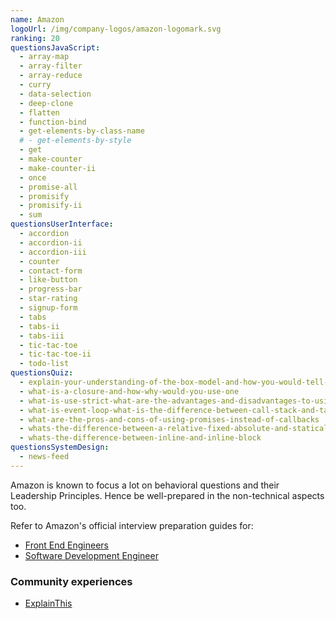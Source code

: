 ```yaml
---
name: Amazon
logoUrl: /img/company-logos/amazon-logomark.svg
ranking: 20
questionsJavaScript:
  - array-map
  - array-filter
  - array-reduce
  - curry
  - data-selection
  - deep-clone
  - flatten
  - function-bind
  - get-elements-by-class-name
  # - get-elements-by-style
  - get
  - make-counter
  - make-counter-ii
  - once
  - promise-all
  - promisify
  - promisify-ii
  - sum
questionsUserInterface:
  - accordion
  - accordion-ii
  - accordion-iii
  - counter
  - contact-form
  - like-button
  - progress-bar
  - star-rating
  - signup-form
  - tabs
  - tabs-ii
  - tabs-iii
  - tic-tac-toe
  - tic-tac-toe-ii
  - todo-list
questionsQuiz:
  - explain-your-understanding-of-the-box-model-and-how-you-would-tell-the-browser-in-css-to-render-your-layout-in-different-box-models
  - what-is-a-closure-and-how-why-would-you-use-one
  - what-is-use-strict-what-are-the-advantages-and-disadvantages-to-using-it
  - what-is-event-loop-what-is-the-difference-between-call-stack-and-task-queue
  - what-are-the-pros-and-cons-of-using-promises-instead-of-callbacks
  - whats-the-difference-between-a-relative-fixed-absolute-and-statically-positioned-element
  - whats-the-difference-between-inline-and-inline-block
questionsSystemDesign:
  - news-feed
---
```


Amazon is known to focus a lot on behavioral questions and their Leadership Principles. Hence be well-prepared in the non-technical aspects too.

Refer to Amazon's official interview preparation guides for:

- [Front End Engineers](/static/guides/amazon-front-end-guide.pdf)
- [Software Development Engineer](https://amazonsdeinterviewprep.splashthat.com/)

### Community experiences

- [ExplainThis](https://www.explainthis.io/en/career/my-amazon-frontend-interview)
